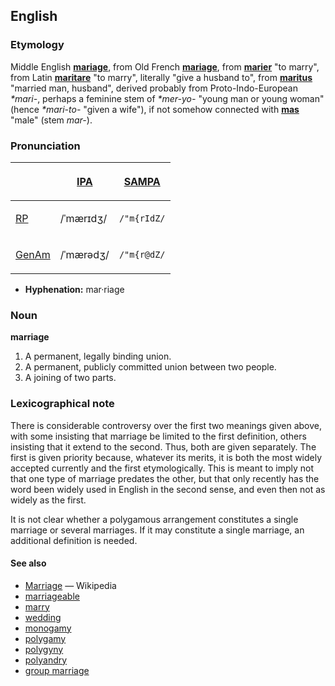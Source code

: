 ==English==
===Etymology===
Middle English '''[[mariage]]''', from Old French '''[[mariage]]''', from '''[[marier]]''' "to marry", from Latin '''[[maritare]]''' "to marry", literally "give a husband to", from '''[[maritus]]''' "married man, husband", derived probably from Proto-Indo-European ''*mari-'', perhaps a feminine stem of ''*mer-yo-'' "young man or young woman" (hence ''*mari-to-'' "given a wife"), if not somehow connected with '''[[mas]]''' "male" (stem ''mar-'').

===Pronunciation===
{| border=1 cellpadding=5
! !! [[w:IPA|IPA]] !! [[w:SAMPA|SAMPA]]
|-
! [[RP]]
| /ˈmærɪdʒ/ || <tt>/"m{rIdZ/</tt>
|-
! [[GenAm]]
| /ˈmærədʒ/ || <tt>/"m{r@dZ/</tt>
|}

*'''Hyphenation:''' mar·riage

===Noun===
'''marriage'''
# A permanent, legally binding union.
# A permanent, publicly committed union between two people.
# A joining of two parts.

===Lexicographical note===

There is considerable controversy over the first two meanings given above, with some insisting that marriage be limited to the first definition, others insisting that it extend to the second.  Thus, both are given separately.  The first is given priority because, whatever its merits, it is both the most widely accepted currently and the first etymologically.  This is meant to imply not that one type of marriage predates the other, but that only recently has the word been widely used in English in the second sense, and even then not as widely as the first.

It is not clear whether a polygamous arrangement constitutes a single marriage or several marriages.  If it may constitute a single marriage, an additional definition is needed.

====See also====
*[[w:Marriage|Marriage]] — Wikipedia
*[[marriageable]]
*[[marry]]
*[[wedding]]
*[[monogamy]]
*[[polygamy]]
*[[polygyny]]
*[[polyandry]]
*[[group marriage]]